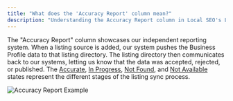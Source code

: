 ```yaml
---
title: "What does the 'Accuracy Report' column mean?"
description: "Understanding the Accuracy Report column in Local SEO's Listing Sync"
---
```


The "Accuracy Report" column showcases our independent reporting system. When a listing source is added, our system pushes the Business Profile data to that listing directory. The listing directory then communicates back to our systems, letting us know that the data was accepted, rejected, or published. The 
[Accurate](/vendasta-products/vendasta-products-local-seo/vendasta-products-local-seo-listing-sync/what-does-the-accuracy-report-accurate-mean), [In Progress](/vendasta-products/vendasta-products-local-seo/vendasta-products-local-seo-listing-sync/what-does-the-accuracy-report-in-progress-mean), [Not Found](/vendasta-products/vendasta-products-local-seo/vendasta-products-local-seo-listing-sync/what-does-the-accuracy-report-not-found-mean), and [Not Available](/vendasta-products/vendasta-products-local-seo/vendasta-products-local-seo-listing-sync/what-does-the-accuracy-report-not-available-mean) states represent the different stages of the listing sync process.

![Accuracy Report Example](./img/accuracy-report-example.png)